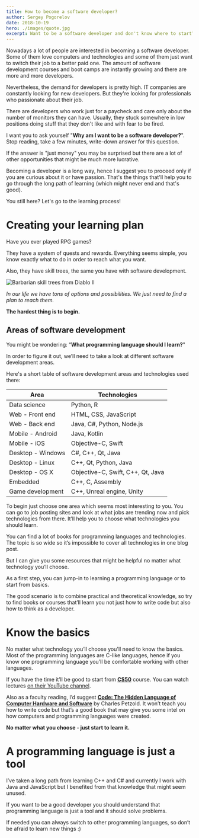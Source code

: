 ```yaml
---
title: How to become a software developer?
author: Sergey Pogorelov
date: 2018-10-19
hero: ./images/quote.jpg
excerpt: Want to be a software developer and don't know where to start? This post is exactly for you! Nowadays a lot of people are interested in becoming a software developer. Some of them love computers and technologies and some of them just want to switch their job to a better paid one. The amount of software development courses and boot camps are instantly growing and there are more and more developers...
---
```


Nowadays a lot of people are interested in becoming a software developer. Some of them love computers and technologies and some of them just want to switch their job to a better paid one. The amount of software development courses and boot camps are instantly growing and there are more and more developers.

Nevertheless, the demand for developers is pretty high. IT companies are constantly looking for new developers. But they're looking for professionals who passionate about their job.

There are developers who work just for a paycheck and care only about the number of monitors they can have. Usually, they stuck somewhere in low positions doing stuff that they don't like and with fear to be fired.

I want you to ask yourself "**Why am I want to be a software developer?**". Stop reading, take a few minutes, write-down answer for this question.

If the answer is "just money" you may be surprised but there are a lot of other opportunities that might be much more lucrative.

Becoming a developer is a long way, hence I suggest you to proceed only if you are curious about it or have passion. That's the things that'll help you to go through the long path of learning (which might never end and that's good).

You still here? Let's go to the learning process!

# Creating your learning plan

Have you ever played RPG games?

They have a system of quests and rewards. Everything seems simple, you know exactly what to do in order to reach what you want.

Also, they have skill trees, the same you have with software development.

<div className="Image__Small">
  <img
    src="./images/Barbarian_Skill_Trees_Diablo_II.png"
    title="Barbarian skill trees from Diablo II"
    alt="Barbarian skill trees from Diablo II"
  />
</div>

*In our life we have tons of options and possibilities. We just need to find a plan to reach them.*

**The hardest thing is to begin.**

## Areas of software development

You might be wondering: “**What programming language should I learn?**"

In order to figure it out, we’ll need to take a look at different software development areas.

Here's a short table of software development areas and technologies used there:

| Area                   | Technologies                      |
| ---------------------- | --------------------------------- |
| Data science           | Python, R                         |
| Web - Front end        | HTML, CSS, JavaScript             |
| Web - Back end         | Java, C#, Python, Node.js         |
| Mobile - Android       | Java, Kotlin                      |
| Mobile - iOS           | Objective-C, Swift                |
| Desktop - Windows      | C#, C++, Qt, Java                 |
| Desktop - Linux        | C++, Qt, Python, Java             |
| Desktop - OS X         | Objective-C, Swift, C++, Qt, Java |
| Embedded               | C++, C, Assembly                  |
| Game development       | C++, Unreal engine, Unity         |

To begin just choose one area which seems most interesting to you. 
You can go to job posting sites and look at what jobs are trending now and pick technologies from there. It’ll help you to choose what technologies you should learn.

You can find a lot of books for programming languages and technologies.
The topic is so wide so it’s impossible to cover all technologies in one blog post.

But I can give you some resources that might be helpful no matter what technology you’ll choose.

As a first step, you can jump-in to learning a programming language or to start from basics.

The good scenario is to combine practical and theoretical knowledge, so try to find books or courses that’ll learn you not just how to write code but also how to think as a developer.

# Know the basics

No matter what technology you’ll choose you'll need to know the basics.
Most of the programming languages are C-like languages, hence if you know one programming language you’ll be comfortable working with other languages.

If you have the time it’ll be good to start from [**CS50**](https://en.wikipedia.org/wiki/CS50) course.
You can watch lectures [on their YouTube channel](https://www.youtube.com/playlist?list=PLhQjrBD2T382eX9-tF75Wa4lmlC7sxNDH).

Also as a faculty reading, I’d suggest [**Code: The Hidden Language of Computer Hardware and Software**](https://www.amazon.com/Code-Language-Computer-Hardware-Software/dp/0735611319) by  Charles Petzold. It won’t teach you how to write code but that’s a good book that may give you some intel on how computers and programming languages were created.

**No matter what you choose - just start to learn it.**

# A programming language is just a tool

I’ve taken a long path from learning C++ and C# and currently I work with Java and JavaScript but I benefited from that knowledge that might seem unused. 

If you want to be a good developer you should understand that programming language is just a tool and it should solve problems.

If needed you can always switch to other programming languages, so don’t be afraid to learn new things :)
